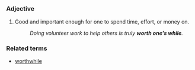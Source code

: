 =={{En}}==
===Adjective===
#Good and important enough for one to spend time, effort, or money on. 
#:''Doing volunteer work to help others is truly '''worth one's while'''.''

===Related terms===
* [[worthwhile]]
